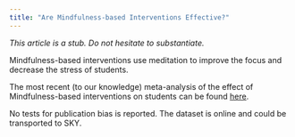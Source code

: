 ```yaml
---
title: "Are Mindfulness-based Interventions Effective?"
---
```


*This article is a stub.*
*Do not hesitate to substantiate.*

Mindfulness-based interventions use meditation to improve the focus and decrease the stress of students.

The most recent (to our knowledge) meta-analysis of the effect of Mindfulness-based interventions on students can be found [here](https://doi.org/10.3389/fpsyg.2014.00603).

No tests for publication bias is reported.
The dataset is online and could be transported to SKY.